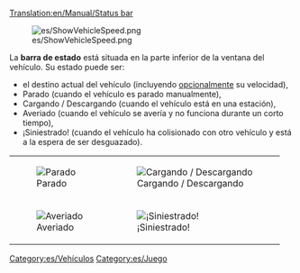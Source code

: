 [[Translation:en/Manual/Status bar]]

[[File:es/ShowVehicleSpeed.png]]

La '''barra de estado''' está situada en la parte inferior de la ventana del vehículo. Su estado puede ser:
* el destino actual del vehículo (incluyendo [[es/Archive/Manual/Settings/Opciones avanzadas/Interfaz#mostrar-velocidad-del-vehiculo-en-la-barra-de-estado|opcionalmente]] su velocidad),
* Parado (cuando el vehículo es parado manualmente),
* Cargando / Descargando (cuando el vehículo está en una estación),
* Averiado (cuando el vehículo se avería y no funciona durante un corto tiempo),
* ¡Siniestrado! (cuando el vehículo ha colisionado con otro vehículo y está a la espera de ser desguazado).
{|
| [[File:es/Stopped.png|frame|none|Parado]]
| [[File:es/Loading unloading.png|frame|none|Cargando / Descargando]]
|-
| [[File:es/Broken down.png|frame|none|Averiado]]
| [[File:es/Crashed.png|frame|none|¡Siniestrado!]]
|}
[[Category:es/Vehículos]]
[[Category:es/Juego]]